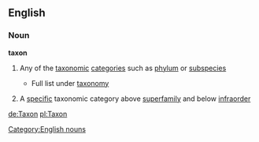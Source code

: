 ==English==
===Noun===
{{wikipedia}}
'''taxon'''
#{{taxonomy}} Any of the [[taxonomic]] [[categories]] such as [[phylum]] or [[subspecies]]
#* Full list under [[taxonomy]]
#{{taxonomy}} A [[specific]] taxonomic category above [[superfamily]] and below [[infraorder]]
[[Category:English nouns]]

[[de:Taxon]]
[[pl:Taxon]]